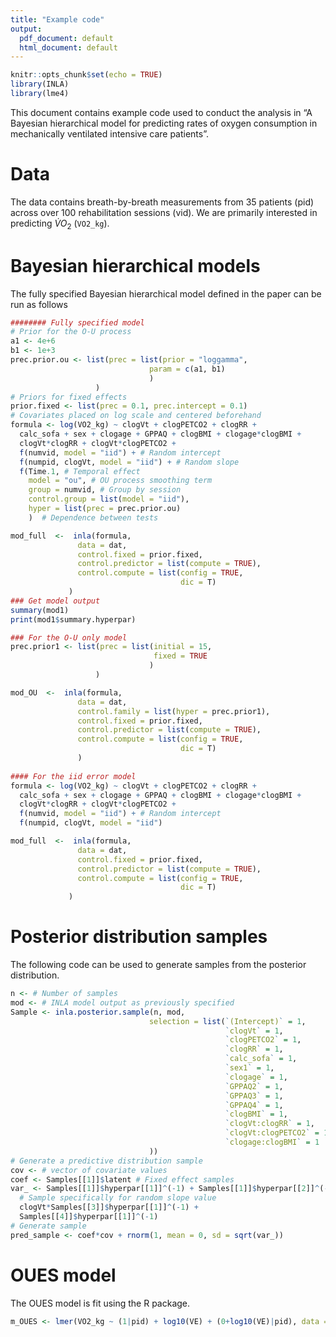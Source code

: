 ```yaml
---
title: "Example code"
output:
  pdf_document: default
  html_document: default
---
```


```r
knitr::opts_chunk$set(echo = TRUE)
library(INLA)
library(lme4)
```

This document contains example code used to conduct the analysis in "A Bayesian hierarchical model for predicting rates of oxygen consumption in mechanically ventilated intensive care patients".

# Data

The data contains breath-by-breath measurements from 35 patients (pid) across over 100 rehabilitation sessions (vid). We are primarily interested in predicting $\dot VO_2$ (`VO2_kg`).

# Bayesian hierarchical models

The fully specified Bayesian hierarchical model defined in the paper can be run as follows

```r
######## Fully specified model
# Prior for the O-U process
a1 <- 4e+6
b1 <- 1e+3
prec.prior.ou <- list(prec = list(prior = "loggamma", 
                               param = c(a1, b1)
                               )
                   )
# Priors for fixed effects
prior.fixed <- list(prec = 0.1, prec.intercept = 0.1)
# Covariates placed on log scale and centered beforehand
formula <- log(VO2_kg) ~ clogVt + clogPETCO2 + clogRR +
  calc_sofa + sex + clogage + GPPAQ + clogBMI + clogage*clogBMI +
  clogVt*clogRR + clogVt*clogPETCO2 +
  f(numvid, model = "iid") + # Random intercept
  f(numpid, clogVt, model = "iid") + # Random slope
  f(Time.1, # Temporal effect
    model = "ou", # OU process smoothing term
    group = numvid, # Group by session 
    control.group = list(model = "iid"),
    hyper = list(prec = prec.prior.ou)
    )  # Dependence between tests

mod_full  <-  inla(formula,
               data = dat,
               control.fixed = prior.fixed,
               control.predictor = list(compute = TRUE),
               control.compute = list(config = TRUE,
                                      dic = T)
             )
### Get model output
summary(mod1)
print(mod1$summary.hyperpar)

### For the O-U only model 
prec.prior1 <- list(prec = list(initial = 15,
                                fixed = TRUE
                               )
                   )

mod_OU  <-  inla(formula,
               data = dat,
               control.family = list(hyper = prec.prior1),
               control.fixed = prior.fixed,
               control.predictor = list(compute = TRUE),
               control.compute = list(config = TRUE,
                                      dic = T)
               )
               
#### For the iid error model
formula <- log(VO2_kg) ~ clogVt + clogPETCO2 + clogRR +
  calc_sofa + sex + clogage + GPPAQ + clogBMI + clogage*clogBMI +
  clogVt*clogRR + clogVt*clogPETCO2 +
  f(numvid, model = "iid") + # Random intercept
  f(numpid, clogVt, model = "iid")

mod_full  <-  inla(formula,
               data = dat,
               control.fixed = prior.fixed,
               control.predictor = list(compute = TRUE),
               control.compute = list(config = TRUE,
                                      dic = T)
             )
```



# Posterior distribution samples

The following code can be used to generate samples from the posterior distribution.

```r
n <- # Number of samples
mod <- # INLA model output as previously specified
Sample <- inla.posterior.sample(n, mod,
                               selection = list(`(Intercept)` = 1,
                                                `clogVt` = 1,
                                                `clogPETCO2` = 1,
                                                `clogRR` = 1,
                                                `calc_sofa` = 1,
                                                `sex1` = 1,
                                                `clogage` = 1,
                                                `GPPAQ2` = 1,
                                                `GPPAQ3` = 1,
                                                `GPPAQ4` = 1,
                                                `clogBMI` = 1,
                                                `clogVt:clogRR` = 1,
                                                `clogVt:clogPETCO2` = 1,
                                                `clogage:clogBMI` = 1
                               ))
# Generate a predictive distribution sample
cov <- # vector of covariate values
coef <- Samples[[1]]$latent # Fixed effect samples
var_ <- Samples[[1]]$hyperpar[[1]]^(-1) + Samples[[1]]$hyperpar[[2]]^(-1) + 
  # Sample specifically for random slope value
  clogVt*Samples[[3]]$hyperpar[[1]]^(-1) + 
  Samples[[4]]$hyperpar[[1]]^(-1)
# Generate sample
pred_sample <- coef*cov + rnorm(1, mean = 0, sd = sqrt(var_))
```

# OUES model

The OUES model is fit using the \texttt{lme4} R package.

```r
m_OUES <- lmer(VO2_kg ~ (1|pid) + log10(VE) + (0+log10(VE)|pid), data = dat)
```
